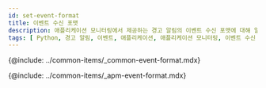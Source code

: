 ```yaml
---
id: set-event-format
title: 이벤트 수신 포맷
description: 애플리케이션 모니터링에서 제공하는 경고 알림의 이벤트 수신 포맷에 대해 알아봅니다.
tags: [ Python, 경고 알림, 이벤트, 애플리케이션, 애플리케이션 모니터링, 이벤트 수신 포맷 ]
---
```


{@include: ../common-items/_common-event-format.mdx} 

{@include: ../common-items/_apm-event-format.mdx}
